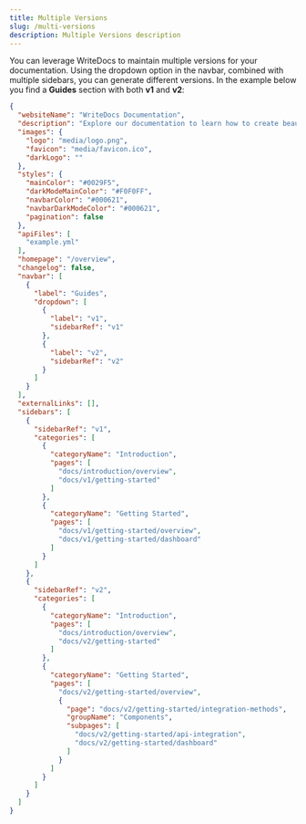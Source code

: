 ```yaml
---
title: Multiple Versions
slug: /multi-versions
description: Multiple Versions description
---
```



You can leverage WriteDocs to maintain multiple versions for your documentation. Using the dropdown option in the navbar, combined with multiple sidebars, you can generate different versions. In the example below you find a **Guides** section with both **v1** and **v2**:

```json
{
  "websiteName": "WriteDocs Documentation",
  "description": "Explore our documentation to learn how to create beautiful, scalable developer portals with WriteDocs.",
  "images": {
    "logo": "media/logo.png",
    "favicon": "media/favicon.ico",
    "darkLogo": ""
  },
  "styles": {
    "mainColor": "#0029F5",
    "darkModeMainColor": "#F0F0FF",
    "navbarColor": "#000621",
    "navbarDarkModeColor": "#000621",
    "pagination": false
  },
  "apiFiles": [
    "example.yml"
  ],
  "homepage": "/overview",
  "changelog": false,
  "navbar": [
    {
      "label": "Guides",
      "dropdown": [
        {
          "label": "v1",
          "sidebarRef": "v1"
        },
        {
          "label": "v2",
          "sidebarRef": "v2"
        }
      ]
    }
  ],
  "externalLinks": [],
  "sidebars": [
    {
      "sidebarRef": "v1",
      "categories": [
        {
          "categoryName": "Introduction",
          "pages": [
            "docs/introduction/overview",
            "docs/v1/getting-started"
          ]
        },
        {
          "categoryName": "Getting Started",
          "pages": [
            "docs/v1/getting-started/overview",
            "docs/v1/getting-started/dashboard"
          ]
        }
      ]
    },
    {
      "sidebarRef": "v2",
      "categories": [
        {
          "categoryName": "Introduction",
          "pages": [
            "docs/introduction/overview",
            "docs/v2/getting-started"
          ]
        },
        {
          "categoryName": "Getting Started",
          "pages": [
            "docs/v2/getting-started/overview",
            {
              "page": "docs/v2/getting-started/integration-methods",
              "groupName": "Components",
              "subpages": [
                "docs/v2/getting-started/api-integration",
                "docs/v2/getting-started/dashboard"
              ]
            }
          ]
        }
      ]
    }
  ]
}
```